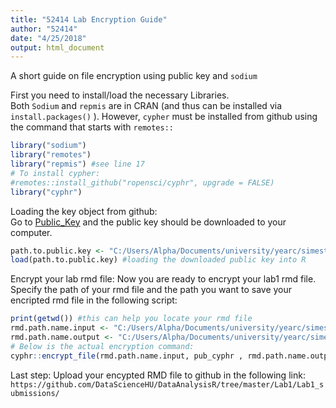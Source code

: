 ---
title: "52414 Lab Encryption Guide"
author: "52414"
date: "4/25/2018"
output: html_document
---
A short guide on file encryption using public key and `sodium`  

First you need to install/load the necessary Libraries.  
Both `Sodium` and `repmis` are in CRAN (and thus can be installed via `install.packages()` ).
However, `cypher` must be installed from github using the command that starts with `remotes::`
```{r}
library("sodium")
library("remotes")
library("repmis") #see line 17
# To install cypher:
#remotes::install_github("ropensci/cyphr", upgrade = FALSE)
library("cyphr")
```

Loading the key object from github:  
Go to [Public_Key](https://github.com/DataScienceHU/DataAnalysisR/blob/master/guides/pub_cyphr_52414?raw=true) and the public key should be downloaded to your computer. 

```{r}
path.to.public.key <- "C:/Users/Alpha/Documents/university/yearc/simesterB/DataAnalysiswithR/labs/lab2/pub_cyphr_52414"
load(path.to.public.key) #loading the downloaded public key into R
```


Encrypt your lab rmd file:
Now you are ready to encrypt your lab1 rmd file.  
Specify the path of your rmd file and the path you want to save your encripted rmd file in the following script:

```{r}
print(getwd()) #this can help you locate your rmd file
rmd.path.name.input <- "C:/Users/Alpha/Documents/university/yearc/simesterB/DataAnalysiswithR/labs/lab2/lab_2.rmd"
rmd.path.name.output <- "C:/Users/Alpha/Documents/university/yearc/simesterB/DataAnalysiswithR/labs/lab2/lab2_group14_crypt.rmd"
# Below is the actual encryption command:
cyphr::encrypt_file(rmd.path.name.input, pub_cyphr , rmd.path.name.output)
```

Last step: Upload your encypted RMD file to github in the following link:
`https://github.com/DataScienceHU/DataAnalysisR/tree/master/Lab1/Lab1_submissions/`
